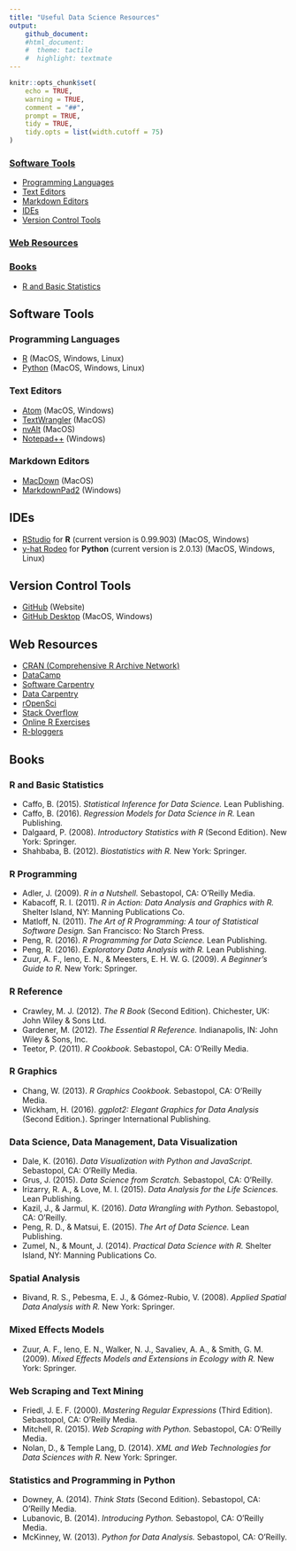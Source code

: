 ```yaml
---
title: "Useful Data Science Resources"
output:
    github_document:
    #html_document:
    #  theme: tactile
    #  highlight: textmate
---
```


```r
knitr::opts_chunk$set(
	echo = TRUE,
	warning = TRUE,
	comment = "##",
	prompt = TRUE,
	tidy = TRUE,
	tidy.opts = list(width.cutoff = 75)
)
```

### [Software Tools](#software-tools)
- [Programming Languages](#programming-languages)
- [Text Editors](#text-editors)
- [Markdown Editors](#markdown-editors)
- [IDEs](#ides)
- [Version Control Tools](#version-control)

### [Web Resources](#web-resources)

### [Books](#books)
- [R and Basic Statistics](#r-and-basic-statistics)

## <a name="software-tools"></a>Software Tools

### <a name="programming-languages"></a>Programming Languages
- [R](https://cran.r-project.org/) (MacOS, Windows, Linux)
- [Python](https://www.python.org/) (MacOS, Windows, Linux)

### <a name="text-editors"></a>Text Editors
- [Atom](https://atom.io/) (MacOS, Windows)
- [TextWrangler](http://www.barebones.com/products/textwrangler/download.html) (MacOS)
- [nvAlt](http://brettterpstra.com/projects/nvalt/) (MacOS)
- [Notepad++](https://notepad-plus-plus.org/) (Windows)

### <a name="markdown-editors"></a>Markdown Editors
- [MacDown](http://macdown.uranusjr.com/) (MacOS)
- [MarkdownPad2](http://markdownpad.com/) (Windows)

## <a name="ides"></a>IDEs
- [RStudio](https://www.rstudio.com/) for **R** (current version is 0.99.903) (MacOS, Windows)
- [y-hat Rodeo](https://www.yhat.com/products/rodeo) for **Python** (current version is 2.0.13) (MacOS, Windows, Linux)

## <a name="version-control"></a>Version Control Tools
- [GitHub](https://github.com/) (Website)
- [GitHub Desktop](https://desktop.github.com/) (MacOS, Windows)

## <a name="web-resources"></a>Web Resources
- [CRAN (Comprehensive R Archive Network)](https://cran.r-project.org/)
- [DataCamp](https://www.datacamp.com)
- [Software Carpentry](http://software-carpentry.org/)
- [Data Carpentry](http://www.datacarpentry.org/)
- [rOpenSci](https://ropensci.org/)
- [Stack Overflow](http://stackoverflow.com/)
- [Online R Exercises](http://r-exercises.com/start-here-to-learn-r/)
- [R-bloggers](https://www.r-bloggers.com/)

## <a name="books"></a>Books

### <a name="r-and-basic-statistics"></a>R and Basic Statistics
* Caffo, B. (2015). *Statistical Inference for Data Science.* Lean Publishing.
* Caffo, B. (2016). *Regression Models for Data Science in R.* Lean Publishing.
* Dalgaard, P. (2008). *Introductory Statistics with R* (Second Edition). New York: Springer.
* Shahbaba, B. (2012). *Biostatistics with R.* New York: Springer.

### <a name="r-programming"></a>R Programming
* Adler, J. (2009). *R in a Nutshell.* Sebastopol, CA: O’Reilly Media.
* Kabacoff, R. I. (2011). *R in Action: Data Analysis and Graphics with R.* Shelter Island, NY: Manning Publications Co.
* Matloff, N. (2011). *The Art of R Programming: A tour of Statistical Software Design.* San Francisco: No Starch Press.
* Peng, R. (2016). *R Programming for Data Science.* Lean Publishing.
* Peng, R. (2016). *Exploratory Data Analysis with R.* Lean Publishing.
* Zuur, A. F., Ieno, E. N., & Meesters, E. H. W. G. (2009). *A Beginner’s Guide to R.* New York: Springer.

### <a name="r-reference"></a>R Reference
* Crawley, M. J. (2012). *The R Book* (Second Edition). Chichester, UK: John Wiley & Sons Ltd.
* Gardener, M. (2012). *The Essential R Reference.* Indianapolis, IN: John Wiley & Sons, Inc.
* Teetor, P. (2011). *R Cookbook.* Sebastopol, CA: O’Reilly Media.

### <a name="r-graphics"></a>R Graphics
* Chang, W. (2013). *R Graphics Cookbook.* Sebastopol, CA: O’Reilly Media.
* Wickham, H. (2016). *ggplot2: Elegant Graphics for Data Analysis* (Second Edition.). Springer International Publishing.

### <a name="data-science"></a>Data Science, Data Management, Data Visualization
* Dale, K. (2016). *Data Visualization with Python and JavaScript.* Sebastopol, CA: O’Reilly Media.
* Grus, J. (2015). *Data Science from Scratch.* Sebastopol, CA: O’Reilly.
* Irizarry, R. A., & Love, M. I. (2015). *Data Analysis for the Life Sciences.* Lean Publishing.
* Kazil, J., & Jarmul, K. (2016). *Data Wrangling with Python.* Sebastopol, CA: O’Reilly.
* Peng, R. D., & Matsui, E. (2015). *The Art of Data Science.* Lean Publishing.
* Zumel, N., & Mount, J. (2014). *Practical Data Science with R.* Shelter Island, NY: Manning Publications Co.

### <a name="spatial-analysis"></a>Spatial Analysis
* Bivand, R. S., Pebesma, E. J., & Gómez-Rubio, V. (2008). *Applied Spatial Data Analysis with R.* New York: Springer.

### <a name="mixed-effects-modeling"></a>Mixed Effects Models
* Zuur, A. F., Ieno, E. N., Walker, N. J., Savaliev, A. A., & Smith, G. M. (2009). *Mixed Effects Models and Extensions in Ecology with R.* New York: Springer.

### <a name="web-scraping"></a>Web Scraping and Text Mining
* Friedl, J. E. F. (2000). *Mastering Regular Expressions* (Third Edition). Sebastopol, CA: O’Reilly Media.
* Mitchell, R. (2015). *Web Scraping with Python.* Sebastopol, CA: O’Reilly Media.
* Nolan, D., & Temple Lang, D. (2014). *XML and Web Technologies for Data Sciences with R.* New York: Springer.

### <a name="statistics-and-python"></a>Statistics and Programming in Python
* Downey, A. (2014). *Think Stats* (Second Edition). Sebastopol, CA: O’Reilly Media.
* Lubanovic, B. (2014). *Introducing Python.* Sebastopol, CA: O’Reilly Media.
* McKinney, W. (2013). *Python for Data Analysis.* Sebastopol, CA: O’Reilly.
